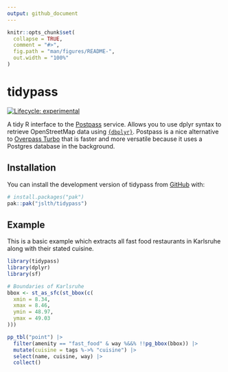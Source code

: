 ```yaml
---
output: github_document
---
```


<!-- README.md is generated from README.Rmd. Please edit that file -->

```r
knitr::opts_chunk$set(
  collapse = TRUE,
  comment = "#>",
  fig.path = "man/figures/README-",
  out.width = "100%"
)
```

# tidypass

<!-- badges: start -->
[![Lifecycle: experimental](https://img.shields.io/badge/lifecycle-experimental-orange.svg)](https://lifecycle.r-lib.org/articles/stages.html#experimental)
<!-- badges: end -->

A tidy R interface to the [Postpass](https://github.com/woodpeck/postpass-ops) service. Allows you to use dplyr syntax to retrieve OpenStreetMap data using [`{dbplyr}`](https://dbplyr.tidyverse.org/). Postpass is a nice alternative to [Overpass Turbo](https://overpass-turbo.eu/) that is faster and more versatile because it uses a Postgres database in the background.

## Installation

You can install the development version of tidypass from [GitHub](https://github.com/) with:

``` r
# install.packages("pak")
pak::pak("jslth/tidypass")
```

## Example

This is a basic example which extracts all fast food restaurants in Karlsruhe along with their stated cuisine.

```r
library(tidypass)
library(dplyr)
library(sf)

# Boundaries of Karlsruhe
bbox <- st_as_sfc(st_bbox(c(
  xmin = 8.34,
  xmax = 8.46,
  ymin = 48.97,
  ymax = 49.03
)))

pp_tbl("point") |>
  filter(amenity == "fast_food" & way %&&% !!pg_bbox(bbox)) |>
  mutate(cuisine = tags %->% "cuisine") |>
  select(name, cuisine, way) |>
  collect()
```

